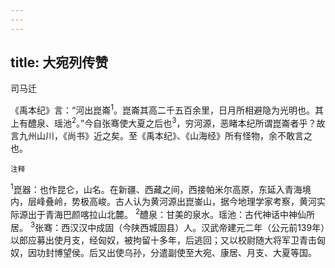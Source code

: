 ```yaml
---
---
---
```

title: 大宛列传赞
---



司马迁

《禹本纪》言：“河出崑崙<sup>1</sup>。崑崙其高二千五百余里，日月所相避隐为光明也。其上有醴泉、瑶池<sup>2</sup>。”今自张骞使大夏之后也<sup>3</sup>，穷河源，恶睹本纪所谓崑崙者乎？故言九州山川，《尚书》近之矣。至《禹本纪》、《山海经》所有怪物，余不敢言之也。

<sup>注释</sup>

<sup>1</sup>崑器：也作昆仑，山名。在新疆、西藏之间，西接帕米尔高原，东延入青海境内，层峰叠岭，势极高峻。古人认为黄河源出崑崟山，据今地理学家考察，黄河实际源出于青海巴颜喀拉山北麓。
<sup>2</sup>醴泉：甘美的泉水。瑶池：古代神话中神仙所居。
<sup>3</sup>张骞：西汉汉中成固（今陕西城固县）人。汉武帝建元二年（公元前139年）以郎应募出使月支，经匈奴，被拘留十多年，后逃回；又以校尉随大将军卫青击匈奴，因功封博望侯。后又出使乌孙，分遣副使至大宛、康居、月支、大夏等国。